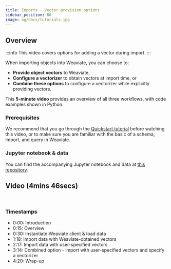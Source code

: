 ```yaml
---
title: Imports - Vector provision options
sidebar_position: 60
image: og/docs/tutorials.jpg
---
```



## Overview

:::info This video covers options for adding a vector during import.
:::

When importing objects into Weaviate, you can choose to:
- **Provide object vectors** to Weaviate,
- **Configure a vectorizer** to obtain vectors at import time, or
- **Combine these options** to configure a vectorizer while explicitly providing vectors.

This **5-minute video** provides an overview of all three workflows, with code examples shown in Python.

### Prerequisites

We recommend that you go through the [Quickstart tutorial](../quickstart/index.md) before watching this video, or to make sure you are familiar with the basic of a schema, import, and query in Weaviate.

### Jupyter notebook & data

You can find the accompanying Jupyter notebook and data at [this repository](https://github.com/weaviate-tutorials/vector-provision-options).

## Video (4mins 46secs)

<ReactPlayer url='https://www.youtube.com/watch?v=x9ztOHUxALg' width="100%" controls="true"/>
<br/>

### Timestamps

- 0:00: Introduction
- 0:15: Overview
- 0:30: Instantiate Weaviate client & load data
- 1:18: Import data with Weaviate-obtained vectors
- 2:17: Import data with user-specified vectors
- 3:14: Combined option - import with user-specified vectors and specify a vectorizer
- 4:20: Wrap-up
